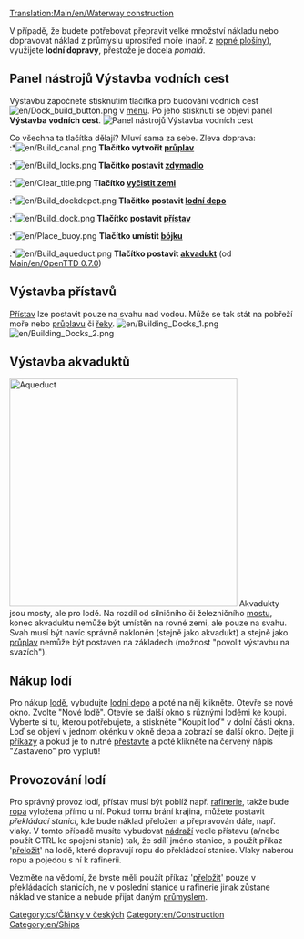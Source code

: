 [[Translation:Main/en/Waterway construction]]{{cs/Obsah}}

V případě, že budete potřebovat přepravit velké množství nákladu nebo dopravovat náklad z průmyslu uprostřed moře (např. z [[Main/cs/Ropná plošina|ropné plošiny]]), využijete '''lodní dopravy''', přestože je docela ''pomalá''.
==Panel nástrojů Výstavba vodních cest==
Výstavbu započnete stisknutím tlačítka pro budování vodních cest [[File:en/Dock build button.png]] v [[Main/cs/Rozhraní hry|menu]]. Po jeho stisknutí se objeví panel '''Výstavba vodních cest'''.
[[File:en/Dock toolbar.png|center|none|frame|Panel nástrojů Výstavba vodních cest]]

Co všechna ta tlačítka dělají? Mluví sama za sebe. Zleva doprava:<br>
:*[[File:en/Build canal.png]] '''Tlačítko vytvořit [[Main/cs/Průplav|průplav]]'''
:*[[File:en/Build locks.png]] '''Tlačítko postavit [[Main/cs/Zdymadlo|zdymadlo]]'''
:*[[File:en/Clear title.png]] '''Tlačítko [[Main/cs/Úprava terénu|vyčistit zemi]]'''
:*[[File:en/Build dockdepot.png]] '''Tlačítko postavit [[Main/cs/Depa|lodní depo]]'''
:*[[File:en/Build dock.png]] '''Tlačítko postavit [[Main/cs/Přístav|přístav]]'''
:*[[File:en/Place buoy.png]] '''Tlačítko umístit [[Main/cs/Bójka|bójku]]'''
:*[[File:en/Build aqueduct.png]] '''Tlačítko postavit [[Main/en/#Výstavba akvaduktů|akvadukt]]''' (od [[Main/en/OpenTTD 0.7.0]])

==Výstavba přístavů==
[[Main/cs/Přístav|Přístav]] lze postavit pouze na svahu nad vodou. Může se tak stát na pobřeží moře nebo [[Main/cs/Průplav|průplavu]] či [[Main/cs/Řeka|řeky]].
[[File:en/Building Docks 1.png|left]] [[File:en/Building Docks 2.png]]

==Výstavba akvaduktů==
[[File:en/Aqueduct.png|thumb|400px|Aqueduct]]
Akvadukty jsou mosty, ale pro lodě. Na rozdíl od silničního či železničního [[Main/cs/Mosty|mostu]], konec akvaduktu nemůže být umístěn na rovné zemi, ale pouze na svahu. Svah musí být navíc správně nakloněn (stejně jako akvadukt) a stejně jako [[Main/cs/Průplav|průplav]] nemůže být postaven na základech (možnost "povolit výstavbu na svazích").<br style="clear:both;">

==Nákup lodí==
Pro nákup [[Main/cs/Lodě|lodě]], vybudujte [[Main/cs/Depa|lodní depo]] a poté na něj klikněte. Otevře se nové okno. Zvolte "Nové lodě". Otevře se další okno s různými loděmi ke koupi. Vyberte si tu, kterou potřebujete, a stiskněte "Koupit loď" v dolní části okna. Loď se objeví v jednom okénku v okně depa a zobrazí se další okno. Dejte ji [[Main/cs/Příkazy|příkazy]] a pokud je to nutné [[Main/cs/Přestavba vozidel|přestavte]] a poté klikněte na červený nápis "Zastaveno" pro vyplutí!

==Provozování lodí==
Pro správný provoz lodí, přístav musí být poblíž např. [[Main/cs/Rafinerie|rafinerie]], takže bude [[Main/cs/Ropa|ropa]] vyložena přímo u ní. Pokud tomu brání krajina, můžete postavit ''překládací stanici'', kde bude náklad přeložen a přepravován dále, např. vlaky. V tomto případě musíte vybudovat [[Main/cs/Nádraží|nádraží]] vedle přístavu (a/nebo použít CTRL ke spojení stanic) tak, že sdílí jméno stanice, a použít příkaz '[[Main/cs/Příkazy|přeložit]]' na lodě, které dopravují ropu do překládací stanice. Vlaky naberou ropu a pojedou s ní k rafinerii.

Vezměte na vědomí, že byste měli použít příkaz '[[Main/cs/Příkazy|přeložit]]' pouze v překládacích stanicích, ne v poslední stanice u rafinerie jinak zůstane náklad ve stanice a nebude přijat daným [[Main/cs/Průmysl|průmyslem]].

[[Category:cs/Články v českých]]
[[Category:en/Construction]]
[[Category:en/Ships]]